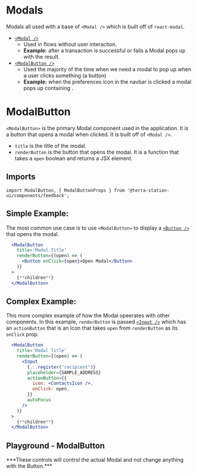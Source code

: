 
<Meta title='Components/Feedback/Modals' />

# Modals
Modals all used with a base of `<Modal />` which is built off of `react-modal`.
- [`<Modal />`](?path=/story/components-feedback-modals-modal--playground)
  - Used in flows without user interaction.
  - **Example:** after a transaction is successful or fails a Modal pops up with the result.
- [`<ModalButton />`](?path=/story/components-feedback-modals-modalbutton--playground)
  - Used the majority of the time when we need a modal to pop up when a user clicks something (a button)
  - **Example:** when the preferences icon in the navbar is clicked a modal pops up containing .

# ModalButton
`<ModalButton>` is the primary Modal component used in the application. It is a button that opens a modal when clicked. It is built off of `<Modal />`.
* `title` is the title of the modal.
* `renderButton` is the button that opens the modal. It is a function that takes a `open` boolean and returns a JSX element.

## Imports
```tsx
import ModalButton, { ModalButtonProps } from '@terra-station-ui/components/feedback';
```

## Simple Example:
The most common use case is to use `<ModalButton>` to display a [`<Button />`](?path=/docs/components-general-button--docs) that opens the modal.
```jsx
  <ModalButton
    title='Modal Title'
    renderButton={(open) => (
      <Button onClick={open}>Open Modal</Button>
    )}
  >
    {**children**}
  </ModalButton>
```

## Complex Example:
This more complex example of how the Modal opeerates with other components.
In this example, `renderButton` is passed [`<Input />`](?path=/docs/components-form-components-input--docs) which has an `actionButton` that is an Icon that takes `open` from `renderButton` as its `onClick` prop.
```jsx
  <ModalButton
    title='Modal Title'
    renderButton={(open) => (
      <Input
        {...register("recipient")}
        placeholder={SAMPLE_ADDRESS}
        actionButton={{
          icon: <ContactsIcon />,
          onClick: open,
        }}
        autoFocus
      />
    )}
  >
    {**children**}
  </ModalButton>
```

## Playground - ModalButton
<Canvas of={ModalButtonStories.Playground} />
***These controls will control the actual Modal and not change anything with the Button.***
<Controls of={ModalButtonStories.Playground} />
